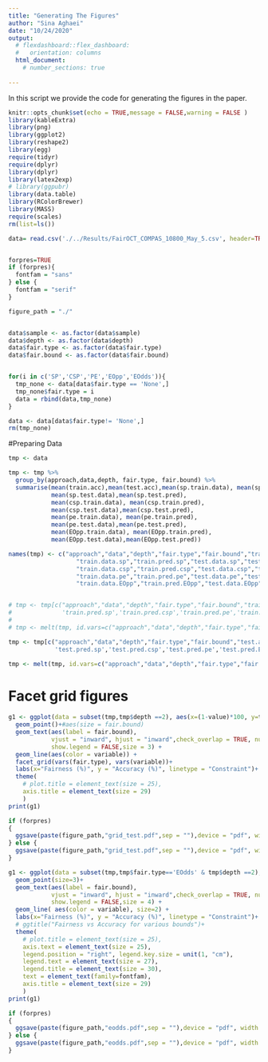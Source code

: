 ```yaml
---
title: "Generating The Figures"
author: "Sina Aghaei"
date: "10/24/2020"
output: 
  # flexdashboard::flex_dashboard:
  #   orientation: columns
  html_document:
    # number_sections: true
 
---
```



In this script we provide the code for generating the figures in the paper.


```r
knitr::opts_chunk$set(echo = TRUE,message = FALSE,warning = FALSE )
library(kableExtra)
library(png)
library(ggplot2)
library(reshape2)
library(egg)
require(tidyr)
require(dplyr)
library(dplyr)
library(latex2exp)
# library(ggpubr)
library(data.table)
library(RColorBrewer)
library(MASS)
require(scales)
rm(list=ls())

data= read.csv('./../Results/FairOCT_COMPAS_10800_May_5.csv', header=TRUE, sep=',', na.strings="", stringsAsFactors =TRUE) 


forpres=TRUE
if (forpres){
  fontfam = "sans"
} else {
  fontfam = "serif"
}

figure_path = "./"


data$sample <- as.factor(data$sample)
data$depth <- as.factor(data$depth)
data$fair.type <- as.factor(data$fair.type)
data$fair.bound <- as.factor(data$fair.bound)


for(i in c('SP','CSP','PE','EOpp','EOdds')){
  tmp_none <- data[data$fair.type == 'None',]
  tmp_none$fair.type = i
  data = rbind(data,tmp_none)
}

data <- data[data$fair.type!= 'None',]
rm(tmp_none)
```

#Preparing Data
```r
tmp <- data

tmp <- tmp %>%
  group_by(approach,data,depth, fair.type, fair.bound) %>%
  summarise(mean(train.acc),mean(test.acc),mean(sp.train.data), mean(sp.train.pred),
            mean(sp.test.data),mean(sp.test.pred),
            mean(csp.train.data), mean(csp.train.pred),
            mean(csp.test.data),mean(csp.test.pred),
            mean(pe.train.data), mean(pe.train.pred),
            mean(pe.test.data),mean(pe.test.pred),
            mean(EOpp.train.data), mean(EOpp.train.pred),
            mean(EOpp.test.data),mean(EOpp.test.pred))

names(tmp) <- c("approach","data","depth","fair.type","fair.bound","train.acc",'test.acc',
                   "train.data.sp","train.pred.sp","test.data.sp","test.pred.sp",
                   "train.data.csp","train.pred.csp","test.data.csp","test.pred.csp",
                   "train.data.pe","train.pred.pe","test.data.pe","test.pred.pe",
                   "train.data.EOpp","train.pred.EOpp","test.data.EOpp","test.pred.EOpp")


# tmp <- tmp[c("approach","data","depth","fair.type","fair.bound","train.acc",
#              'train.pred.sp','train.pred.csp','train.pred.pe','train.pred.EOpp')]
# 
# tmp <- melt(tmp, id.vars=c("approach","data","depth","fair.type","fair.bound",'train.acc'))

tmp <- tmp[c("approach","data","depth","fair.type","fair.bound","test.acc",
             'test.pred.sp','test.pred.csp','test.pred.pe','test.pred.EOpp')]

tmp <- melt(tmp, id.vars=c("approach","data","depth","fair.type","fair.bound",'test.acc'))
```


# Facet grid figures

```r
g1 <- ggplot(data = subset(tmp,tmp$depth ==2), aes(x=(1-value)*100, y=test.acc*100)) +
  geom_point()+#aes(size = fair.bound)
  geom_text(aes(label = fair.bound),
            vjust = "inward", hjust = "inward",check_overlap = TRUE, nudge_y = 5,nudge_x = 4,
            show.legend = FALSE,size = 3) +
  geom_line(aes(color = variable)) + 
  facet_grid(vars(fair.type), vars(variable))+
  labs(x="Fairness (%)", y = "Accuracy (%)", linetype = "Constraint")+
  theme(
    # plot.title = element_text(size = 25),
    axis.title = element_text(size = 29)
    )
print(g1)

if (forpres)
{
  ggsave(paste(figure_path,"grid_test.pdf",sep = ""),device = "pdf", width = 16, height = 11, units =  "in")
} else {
  ggsave(paste(figure_path,"grid_test.pdf",sep = ""),device = "pdf", width = 16, height = 11, units =  "in")
}

```


```r
g1 <- ggplot(data = subset(tmp,tmp$fair.type=='EOdds' & tmp$depth ==2), aes(x=(1-value)*100, y=train.acc*100)) +
  geom_point(size=3)+
  geom_text(aes(label = fair.bound),
            vjust = "inward", hjust = "inward",check_overlap = TRUE, nudge_y = 1.4,
            show.legend = FALSE,size = 4) +
  geom_line( aes(color = variable), size=2) + 
  labs(x="Fairness (%)", y = "Accuracy (%)", linetype = "Constraint")+
  # ggtitle("Fairness vs Accuracy for various bounds")+
  theme(
    # plot.title = element_text(size = 25),
    axis.text = element_text(size = 25),
    legend.position = "right", legend.key.size = unit(1, "cm"),
    legend.text = element_text(size = 27),
    legend.title = element_text(size = 30),
    text = element_text(family=fontfam),
    axis.title = element_text(size = 29)
    )
print(g1)

if (forpres)
{
  ggsave(paste(figure_path,"eodds.pdf",sep = ""),device = "pdf", width = 12, height = 8, units =  "in")
} else {
  ggsave(paste(figure_path,"eodds.pdf",sep = ""),device = "pdf", width = 12, height = 8, units =  "in")
}

```


